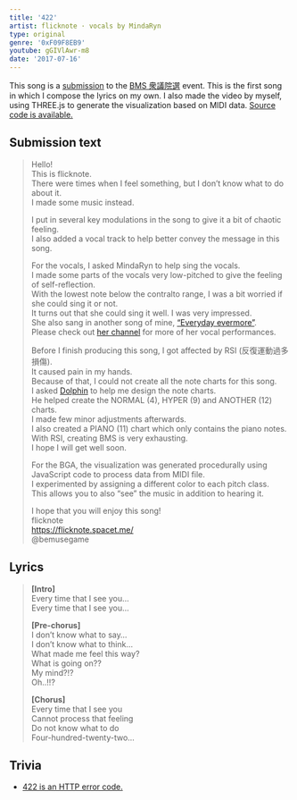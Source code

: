 ```yaml
---
title: '422'
artist: flicknote · vocals by MindaRyn
type: original
genre: '0xF09F8EB9'
youtube: gGIVlAwr-m8
date: '2017-07-16'
---
```


This song is a [submission](https://bmssearch.net/venue/detail?event=3&id=42) to the [BMS 衆議院選](https://qstol.info/events/BMS_Shuin/) event.
This is the first song in which I compose the lyrics on my own.
I also made the video by myself, using THREE.js to generate the visualization based on MIDI data. [Source code is available.](https://github.com/dtinth/422)

## Submission text

> Hello! \
> This is flicknote. \
> There were times when I feel something, but I don’t know what to do about it. \
> I made some music instead.
>
> I put in several key modulations in the song to give it a bit of chaotic feeling. \
> I also added a vocal track to help better convey the message in this song.
>
> For the vocals, I asked MindaRyn to help sing the vocals. \
> I made some parts of the vocals very low-pitched to give the feeling of self-reflection. \
> With the lowest note below the contralto range, I was a bit worried if she could sing it or not. \
> It turns out that she could sing it well. I was very impressed. \
> She also sang in another song of mine, [“Everyday evermore”](/music/everyday-evermore/). \
> Please check out [her channel](https://www.youtube.com/channel/UCI3GAvwaZwf1abbeREza8eA) for more of her vocal performances.
>
> Before I finish producing this song, I got affected by RSI (反復運動過多損傷). \
> It caused pain in my hands. \
> Because of that, I could not create all the note charts for this song. \
> I asked [Dolphin](https://soundcloud.com/Dolphin) to help me design the note charts. \
> He helped create the NORMAL (4), HYPER (9) and ANOTHER (12) charts. \
> I made few minor adjustments afterwards. \
> I also created a PIANO (11) chart which only contains the piano notes. \
> With RSI, creating BMS is very exhausting. \
> I hope I will get well soon.
>
> For the BGA, the visualization was generated procedurally using JavaScript code to process data from MIDI file. \
> I experimented by assigning a different color to each pitch class. \
> This allows you to also “see” the music in addition to hearing it.
>
> I hope that you will enjoy this song! \
> flicknote \
> https://flicknote.spacet.me/ \
> @bemusegame

## Lyrics

> **[Intro]** \
> Every time that I see you… \
> Every time that I see you…
>
> **[Pre-chorus]** \
> I don’t know what to say… \
> I don’t know what to think… \
> What made me feel this way? \
> What is going on?? \
> My mind?!? \
> Oh..!!?
>
> **[Chorus]** \
> Every time that I see you \
> Cannot process that feeling \
> Do not know what to do \
> Four-hundred-twenty-two…

## Trivia

- [422 is an HTTP error code.](https://developer.mozilla.org/en-US/docs/Web/HTTP/Status/422)
